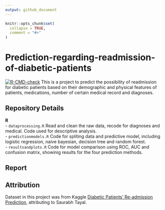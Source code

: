 ```yaml
---
output: github_document
---
```


<!-- README.md is generated from README.Rmd. Please edit that file -->

```r
knitr::opts_chunk$set(
  collapse = TRUE,
  comment = "#>"
)
```

# Prediction-regarding-readmission-of-diabetic-patients

<!-- badges: start -->
[![R-CMD-check](https://github.com/Lynn9358/Prediction-regarding-readmission-of-diabetic-patients/actions/workflows/R-CMD-check.yaml/badge.svg)](https://github.com/Lynn9358/Prediction-regarding-readmission-of-diabetic-patients/actions/workflows/R-CMD-check.yaml)
<!-- badges: end -->
This is a project to predict the possibility of readmission for diabetic patients based on their demographic and physical features of patients, medications, number of certain medical record and diagnoses.


## Repository Details
**R**  
-   `dataprocessing.R` Read and clean the raw data, recode for diagnoses and medical. Code used for descriptive analysis.  
-   `predictionmodels.R` Code for spliting data and predictive model, including logistic regression, naive bayesian, decision tree and random forest.  
-   `resultsandplots.R` Code for model comparison using ROC, AUC and confusion matrix, showinig results for the four prediction methods.

**Report**
-

## Attribution
Dataset in this project was from Kaggle [Diabetic Patients' Re-admission Prediction](https://www.kaggle.com/datasets/saurabhtayal/diabetic-patients-readmission-prediction/code), attributing to Saurabh Tayal.
